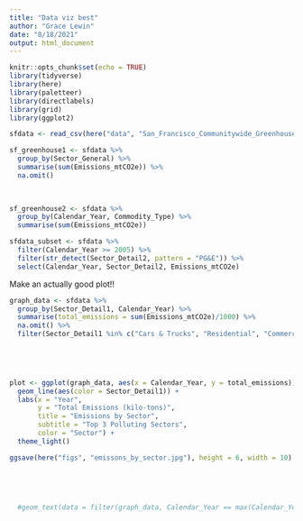 ```yaml
---
title: "Data viz best"
author: "Grace Lewin"
date: "8/18/2021"
output: html_document
---
```


```r
knitr::opts_chunk$set(echo = TRUE)
library(tidyverse)
library(here)
library(paletteer)
library(directlabels)
library(grid)
library(ggplot2)
```

```r
sfdata <- read_csv(here("data", "San_Francisco_Communitywide_Greenhouse_Gas_Inventory.csv"))

sf_greenhouse1 <- sfdata %>% 
  group_by(Sector_General) %>% 
  summarise(sum(Emissions_mtCO2e)) %>% 
  na.omit()
  
  

sf_greenhouse2 <- sfdata %>% 
  group_by(Calendar_Year, Commodity_Type) %>% 
  summarise(sum(Emissions_mtCO2e))

sfdata_subset <- sfdata %>% 
  filter(Calendar_Year >= 2005) %>% 
  filter(str_detect(Sector_Detail2, pattern = "PG&E")) %>% 
  select(Calendar_Year, Sector_Detail2, Emissions_mtCO2e)
```

Make an actually good plot!!

```r
graph_data <- sfdata %>% 
  group_by(Sector_Detail1, Calendar_Year) %>% 
  summarise(total_emissions = sum(Emissions_mtCO2e)/1000) %>% 
  na.omit() %>% 
  filter(Sector_Detail1 %in% c("Cars & Trucks", "Residential", "Commercial & Industrial"))
  

  


plot <- ggplot(graph_data, aes(x = Calendar_Year, y = total_emissions)) +
  geom_line(aes(color = Sector_Detail1)) +
  labs(x = "Year", 
       y = "Total Emissions (kilo-tons)", 
       title = "Emissions by Sector",
       subtitle = "Top 3 Polluting Sectors",
       color = "Sector") +
  theme_light()

ggsave(here("figs", "emissons_by_sector.jpg"), height = 6, width = 10)
  
  
  

  
  #geom_text(data = filter(graph_data, Calendar_Year == max(Calendar_Year)), aes(label = Sector_Detail1, color = Sector_Detail1), show.legend = FALSE)




```


